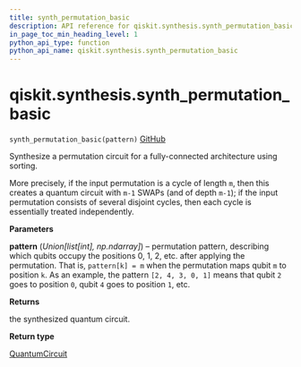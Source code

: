 ```yaml
---
title: synth_permutation_basic
description: API reference for qiskit.synthesis.synth_permutation_basic
in_page_toc_min_heading_level: 1
python_api_type: function
python_api_name: qiskit.synthesis.synth_permutation_basic
---
```


<span id="qiskit-synthesis-synth-permutation-basic" />

# qiskit.synthesis.synth\_permutation\_basic

<span id="qiskit.synthesis.synth_permutation_basic" />

`synth_permutation_basic(pattern)` [GitHub](https://github.com/qiskit/qiskit/tree/stable/0.24/qiskit/synthesis/permutation/permutation_full.py "view source code")

Synthesize a permutation circuit for a fully-connected architecture using sorting.

More precisely, if the input permutation is a cycle of length `m`, then this creates a quantum circuit with `m-1` SWAPs (and of depth `m-1`); if the input permutation consists of several disjoint cycles, then each cycle is essentially treated independently.

**Parameters**

**pattern** (*Union\[list\[int], np.ndarray]*) – permutation pattern, describing which qubits occupy the positions 0, 1, 2, etc. after applying the permutation. That is, `pattern[k] = m` when the permutation maps qubit `m` to position `k`. As an example, the pattern `[2, 4, 3, 0, 1]` means that qubit `2` goes to position `0`, qubit `4` goes to position `1`, etc.

**Returns**

the synthesized quantum circuit.

**Return type**

[QuantumCircuit](qiskit.circuit.QuantumCircuit "qiskit.circuit.QuantumCircuit")

